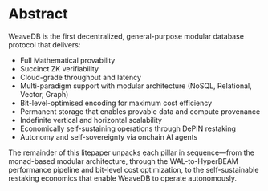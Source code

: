 # Abstract

WeaveDB is the first decentralized, general-purpose modular database protocol that delivers:

- Full Mathematical provability
- Succinct ZK verifiability
- Cloud-grade throughput and latency
- Multi-paradigm support with modular architecture (NoSQL, Relational, Vector, Graph)
- Bit-level-optimised encoding for maximum cost efficiency
- Permanent storage that enables provable data and compute provenance
- Indefinite vertical and horizontal scalability
- Economically self-sustaining operations through DePIN restaking
- Autonomy and self-sovereignty via onchain AI agents

The remainder of this litepaper unpacks each pillar in sequence—from the monad-based modular architecture, through the WAL-to-HyperBEAM performance pipeline and bit-level cost optimization, to the self-sustainable restaking economics that enable WeaveDB to operate autonomously.